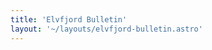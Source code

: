 ```yaml
---
title: 'Elvfjord Bulletin'
layout: '~/layouts/elvfjord-bulletin.astro'
---
```




<NewsCard 
    title="How the New Hydro Plant Will Affect Jobs"
    image={hydroPlantAffection.src}
    description="Are our future of work safe?"
    date="November 25th 2023"
    link="How-the-new-hydro-plant-will-affect-jobs"
/>


<NewsCard 
    title="A Look at Elvfjord's Party Leaders"
    image={leadersImg.src}
    description="Three Leaders, Three Visions: The Future of Elvfjord Hangs in the Balance as Election Day Nears."
    date="March 6th 2024"
    link="A-Look-at-Elvfjords-Party-Leaders"
/>